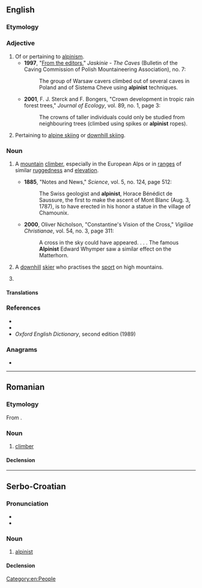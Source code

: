 ==English==

===Etymology===
{{suffix|en|alpine|ist}}

===Adjective===
{{en-adj|-}}

# Of or pertaining to [[alpinism]].
#* '''1997''', "[http://www.sktj.pl/epimenides/jaskinie/page03.html From the editors]," ''Jaskinie - The Caves'' (Bulletin of the Caving Commission of Polish Mountaineering Association), no. 7:
#*: The group of Warsaw cavers climbed out of several caves in Poland and of Sistema Cheve using '''alpinist''' techniques.
#* '''2001''', F. J. Sterck and F. Bongers, "Crown development in tropic rain forest trees," ''Journal of Ecology'', vol. 89, no. 1, page 3:
#*: The crowns of taller individuals could only be studied from neighbouring trees (climbed using spikes or '''alpinist''' ropes).
# {{lb|en|skiing}} Pertaining to [[alpine skiing]] or [[downhill skiing]].

===Noun===
{{en-noun}}

# {{lb|en|sometimes|capitalized}} A [[mountain]] [[climber]], especially in the European Alps or in [[ranges]] of similar [[ruggedness]] and [[elevation]].
#* '''1885''', "Notes and News," ''Science'', vol. 5, no. 124, page 512:
#*: The Swiss geologist and '''alpinist''', Horace Bénédict de Saussure, the first to make the ascent of Mont Blanc (Aug. 3, 1787), is to have erected in his honor a statue in the village of Chamounix.
#* '''2000''', Oliver Nicholson, "Constantine's Vision of the Cross," ''Vigiliae Christianae'', vol. 54, no. 3, page 311:
#*: A cross in the sky could have appeared. . . . The famous '''Alpinist''' Edward Whymper saw a similar effect on the Matterhorn.
# {{lb|en|skiing|sometimes|_|capitalized}} A [[downhill]] [[skier]] who practises the [[sport]] on high mountains.
# {{lb|en|skiing}} {{synonym of|en|alpine skier}}

====Translations====
{{trans-see|mountain climber|mountaineer}}

===References===
* {{R:Webster 1913}}
* {{R:Dictionary.com}}
* ''Oxford English Dictionary'', second edition (1989)

===Anagrams===
* {{anagrams|en|a=aiilnpst|anti-slip|antislip|pintails|tailpins|tailspin}}

[[Category:en:People]]

----

==Romanian==

===Etymology===
From {{bor|ro|fr|alpiniste}}.

===Noun===
{{ro-noun|m|alpiniști}}

# [[climber]]

====Declension====
{{ro-noun-m|pl=alpiniști}}

----

==Serbo-Croatian==

===Pronunciation===
* {{IPA|sh|/alpǐnist/}}
* {{hyphenation|sh|al|pi|nist}}

===Noun===
{{sh-noun|g=m|head=alpìnist}}

# [[#English|alpinist]]

====Declension====
{{sh-decl-noun
|alpinist|alpinisti
|alpinista|alpinista
|alpinistu|alpinistima
|alpinista|alpiniste
|alpiniste|alpinisti
|alpinistu|alpinistima
|alpinistom|alpinistima
}}